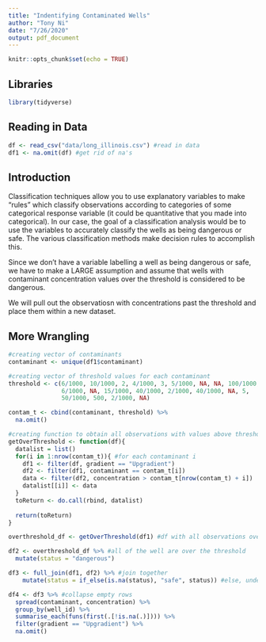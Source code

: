 ```yaml
---
title: "Indentifying Contaminated Wells"
author: "Tony Ni"
date: "7/26/2020"
output: pdf_document
---
```


```r
knitr::opts_chunk$set(echo = TRUE)
```

## Libraries

```r
library(tidyverse)
```

## Reading in Data

```r
df <- read_csv("data/long_illinois.csv") #read in data
df1 <- na.omit(df) #get rid of na's
```

## Introduction

Classification techniques allow you to use explanatory variables to make "rules" which classify observations according to categories of some categorical response variable (it could be quantitative that you made into categorical). In our case, the goal of a classification analysis would be to use the variables to accurately classify the wells as being dangerous or safe. The various classification methods make decision rules to accomplish this. 

Since we don't have a variable labelling a well as being dangerous or safe, we have to make a LARGE assumption and assume that wells with contaminant concentration values over the threshold is considered to be dangerous.

We will pull out the observatiosn with concentrations past the threshold and place them within a new dataset.

## More Wrangling

```r
#creating vector of contaminants
contaminant <- unique(df1$contaminant)

#creating vector of threshold values for each contaminant
threshold <- c(6/1000, 10/1000, 2, 4/1000, 3, 5/1000, NA, NA, 100/1000, 
               6/1000, NA, 15/1000, 40/1000, 2/1000, 40/1000, NA, 5, 
               50/1000, 500, 2/1000, NA)

contam_t <- cbind(contaminant, threshold) %>%
  na.omit()

#creating function to obtain all observations with values above threshold
getOverThreshold <- function(df){
  datalist = list()
  for(i in 1:nrow(contam_t)){ #for each contaminant i
    df1 <- filter(df, gradient == "Upgradient")
    df2 <- filter(df1, contaminant == contam_t[i])
    data <- filter(df2, concentration > contam_t[nrow(contam_t) + i])
    datalist[[i]] <- data
  }
  toReturn <- do.call(rbind, datalist)
  
  return(toReturn)
}

overthreshold_df <- getOverThreshold(df1) #df with all observations over threshold value

df2 <- overthreshold_df %>% #all of the well are over the threshold
  mutate(status = "dangerous")

df3 <- full_join(df1, df2) %>% #join together
    mutate(status = if_else(is.na(status), "safe", status)) #else, under

df4 <- df3 %>% #collapse empty rows
  spread(contaminant, concentration) %>%
  group_by(well_id) %>%
  summarise_each(funs(first(.[!is.na(.)]))) %>%
  filter(gradient == "Upgradient") %>%
  na.omit()
  
```